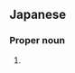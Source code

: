 ==Japanese==
{{ja-kanjitab|あい|さわ|k2=ざわ|yomi=k|r=y}}

===Proper noun===
{{ja-pos|kyu=相澤|あいざわ|proper|hhira=あひざは}}

# {{surname|lang=ja|sort=あいざわ}}